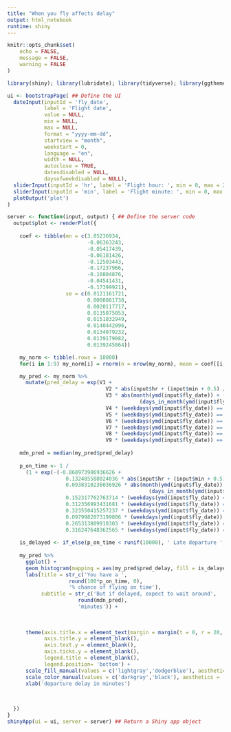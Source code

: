 ```yaml
---
title: "When you fly affects delay"
output: html_notebook
runtime: shiny
---
```


```r
knitr::opts_chunk$set(
	echo = FALSE,
	message = FALSE,
	warning = FALSE
)
```


```r
library(shiny); library(lubridate); library(tidyverse); library(ggthemes); library(stringr)

ui <- bootstrapPage( ## Define the UI
  dateInput(inputId = 'fly_date',
            label = 'Flight date',
            value = NULL,
            min = NULL,
            max = NULL,
            format = "yyyy-mm-dd",
            startview = "month",
            weekstart = 0,
            language = "en",
            width = NULL,
            autoclose = TRUE,
            datesdisabled = NULL,
            daysofweekdisabled = NULL),
  sliderInput(inputId = 'hr', label = 'Flight hour: ', min = 0, max = 23, value = 12, width = '100%'),
  sliderInput(inputId = 'min', label = 'Flight minute: ', min = 0, max = 59, value = 30, width = '100%'),
  plotOutput('plot')
)

server <- function(input, output) { ## Define the server code
  output$plot <- renderPlot({
    
    coef <- tibble(mn = c(3.85236934,
                          -0.06363243,
                          -0.05417439,
                          -0.06181426,
                          -0.12503443,
                          -0.17237966,
                          -0.10804876,
                          -0.04541431,
                          -0.17399921),
                   se = c(0.0121161721,
                          0.0008861738,
                          0.0020117717,
                          0.0135075053,
                          0.0151832949,
                          0.0140442096,
                          0.0134079232,
                          0.0139179082,
                          0.0139245864))

    my_norm <- tibble(.rows = 10000)
    for(i in 1:9) my_norm[i] = rnorm(n = nrow(my_norm), mean = coef[[i, 1]], sd = coef[[i, 2]])

    my_pred <- my_norm %>%
      mutate(pred_delay = exp(V1 +
                                V2 * abs(input$hr + (input$min + 0.5) / 60 - 21.45) +
                                V3 * abs(month(ymd(input$fly_date)) + (day(ymd(input$fly_date)) - 0.5) /
                                           (days_in_month(ymd(input$fly_date))) - 5.31) +
                                V4 * (weekdays(ymd(input$fly_date)) == 'Monday') +
                                V5 * (weekdays(ymd(input$fly_date)) == 'Saturday') +
                                V6 * (weekdays(ymd(input$fly_date)) == 'Sunday') +
                                V7 * (weekdays(ymd(input$fly_date)) == 'Thursday') +
                                V8 * (weekdays(ymd(input$fly_date)) == 'Tuesday') +
                                V9 * (weekdays(ymd(input$fly_date)) == 'Wednesday')))
    
    mdn_pred = median(my_pred$pred_delay)
    
    p_on_time <- 1 /
      (1 + exp(-(-0.868973986936626 +
                   0.132485588024036 * abs(input$hr + (input$min + 0.5) / 60 - 21.45) +
                   0.0938310236036926 * abs(month(ymd(input$fly_date)) + (day(ymd(input$fly_date)) - 0.5) /
                                              (days_in_month(ymd(input$fly_date))) - 5.31) +
                   0.152317762763714 * (weekdays(ymd(input$fly_date)) == 'Monday') +
                   0.312356993431681 * (weekdays(ymd(input$fly_date)) == 'Saturday') +
                   0.323550415257237 * (weekdays(ymd(input$fly_date)) == 'Sunday') +
                   0.0979982073199806 * (weekdays(ymd(input$fly_date)) == 'Thursday') +
                   0.265313809910303 * (weekdays(ymd(input$fly_date)) == 'Tuesday') +
                   0.316247648362565 * (weekdays(ymd(input$fly_date)) == 'Wednesday'))))
    
    is_delayed <- if_else(p_on_time < runif(10000), ' Late departure ', ' Early or on-time departure ')
    
    my_pred %>%
      ggplot() +
      geom_histogram(mapping = aes(my_pred$pred_delay, fill = is_delayed, color = is_delayed), bin = 60) +
      labs(title = str_c('You have a ',
                    round(100*p_on_time, 0),
                    '% chance of flying on time'),
           subtitle = str_c('But if delayed, expect to wait around',
                       round(mdn_pred),
                       'minutes')) +
      
      
      
      theme(axis.title.x = element_text(margin = margin(t = 0, r = 20, b = 0, l = 0)),
            axis.title.y = element_blank(),
            axis.text.y = element_blank(),
            axis.ticks.y = element_blank(),
            legend.title = element_blank(),
            legend.position= 'bottom') +
      scale_fill_manual(values = c('lightgray','dodgerblue'), aesthetics = 'fill', breaks = c('', 'Best')) +
      scale_color_manual(values = c('darkgray','black'), aesthetics = 'color', breaks = c('', 'Best')) +
      xlab('departure delay in minutes')
    
    

  })
}
shinyApp(ui = ui, server = server) ## Return a Shiny app object 
```

